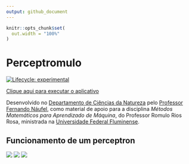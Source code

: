```yaml
---
output: github_document
---
```


<!-- README.md is generated from README.Rmd. Please edit that file -->

```r
knitr::opts_chunk$set(
  out.width = "100%"
)
```

# Perceptromulo

<!-- badges: start -->
[![Lifecycle: experimental](https://img.shields.io/badge/lifecycle-experimental-orange.svg)](https://lifecycle.r-lib.org/articles/stages.html#experimental)
<!-- badges: end -->

::: {style="border: 2px"}

<a href="http://fnaufel-uff.shinyapps.io/PerceptRomulo" target=_blank>Clique aqui para executar o aplicativo</a> 

:::

Desenvolvido no [Departamento de Ciências da Natureza](https://depcienciasdanatureza.uff.br/) pelo [Professor Fernando Náufel](https://fnaufel.github.io/), como material de apoio para a disciplina *Métodos Matemáticos para Aprendizado de Máquina*, do Professor Romulo Rios Rosa, ministrada na [Universidade Federal Fluminense](https://www.uff.br/).


## Funcionamento de um perceptron 

![](perceptron-1.png)
![](perceptron-2.png)
![](perceptron-3.png)
